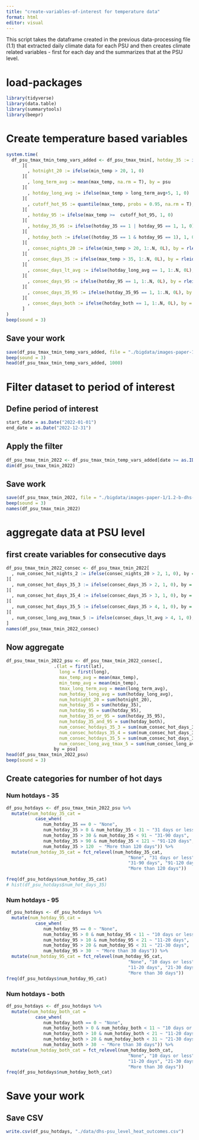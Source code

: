 ```yaml
---
title: "create-variables-of-interest for temperature data"
format: html
editor: visual
---
```


####### This script takes the dataframe created in the previous data-processing file (1.1) that extracted daily climate data for each PSU and then creates climate related variables - first for each day and the summarizes that at the PSU level.

# load-packages

```r
library(tidyverse)
library(data.table)
library(summarytools)
library(beepr)
```

# Create temperature based variables
```r
system.time(
  df_psu_tmax_tmin_temp_vars_added <- df_psu_tmax_tmin[, hotday_35 := ifelse(max_temp > 35, 1, 0)
      ][
        , hotnight_20 := ifelse(min_temp > 20, 1, 0)
      ][
        , long_term_avg := mean(max_temp, na.rm = T), by = psu
      ][
        , hotday_long_avg := ifelse(max_temp > long_term_avg+5, 1, 0)
      ][
        , cutoff_hot_95 := quantile(max_temp, probs = 0.95, na.rm = T), by = psu
      ][
        , hotday_95 := ifelse(max_temp >=  cutoff_hot_95, 1, 0)
      ][
        , hotday_35_95 := ifelse(hotday_35 == 1 | hotday_95 == 1, 1, 0)
      ][
        , hotday_both := ifelse((hotday_35 == 1 & hotday_95 == 1), 1, 0)
      ][
        , consec_nights_20 := ifelse(min_temp > 20, 1:.N, 0L), by = rleid(min_temp > 20)
      ][
        , consec_days_35 := ifelse(max_temp > 35, 1:.N, 0L), by = rleid(max_temp > 35)
      ][
        , consec_days_lt_avg := ifelse(hotday_long_avg == 1, 1:.N, 0L), by = rleid(hotday_long_avg == 1)
      ][
        , consec_days_95 := ifelse(hotday_95 == 1, 1:.N, 0L), by = rleid(hotday_95 == 1)
      ][
        , consec_days_35_95 := ifelse(hotday_35_95 == 1, 1:.N, 0L), by = rleid(hotday_35_95 == 1)
      ][
        , consec_days_both := ifelse(hotday_both == 1, 1:.N, 0L), by = rleid(hotday_both == 1)
      ]
)
beep(sound = 3)
```

## Save your work

```r
save(df_psu_tmax_tmin_temp_vars_added, file = "./bigdata/images-paper-1/1.2-a-dhs-psu-all-temp-vars-created-daily.RData")
beep(sound = 3)
head(df_psu_tmax_tmin_temp_vars_added, 1000)
```

# Filter dataset to period of interest

## Define period of interest
```r
start_date = as.Date("2022-01-01")
end_date = as.Date("2022-12-31")
```

## Apply the filter
```r
df_psu_tmax_tmin_2022 <- df_psu_tmax_tmin_temp_vars_added[date >= as.IDate(start_date) & date <= as.IDate(end_date)]
dim(df_psu_tmax_tmin_2022)
```
## Save work
```r
save(df_psu_tmax_tmin_2022, file = "./bigdata/images-paper-1/1.2-b-dhs-psu-all-temp-vars-created-daily-2022.RData")
beep(sound = 3)
names(df_psu_tmax_tmin_2022)
```

# aggregate data at PSU level

## first create variables for consecutive days
```r
df_psu_tmax_tmin_2022_consec <- df_psu_tmax_tmin_2022[
  , num_consec_hot_nights_2 := ifelse(consec_nights_20 > 2, 1, 0), by = psu
][
  , num_consec_hot_days_35_3 := ifelse(consec_days_35 > 2, 1, 0), by = psu
][
  , num_consec_hot_days_35_4 := ifelse(consec_days_35 > 3, 1, 0), by = psu
][
  , num_consec_hot_days_35_5 := ifelse(consec_days_35 > 4, 1, 0), by = psu
][
  , num_consec_long_avg_tmax_5 := ifelse(consec_days_lt_avg > 4, 1, 0), by = psu
]
names(df_psu_tmax_tmin_2022_consec)
```
## Now aggregate
```r
df_psu_tmax_tmin_2022_psu <- df_psu_tmax_tmin_2022_consec[,
                  .(lat = first(lat),
                    long = first(long),
                    max_temp_avg = mean(max_temp),
                    min_temp_avg = mean(min_temp),
                    tmax_long_term_avg = mean(long_term_avg),
                    num_hotday_long_avg = sum(hotday_long_avg),
                    num_hotnight_20 = sum(hotnight_20),
                    num_hotday_35 = sum(hotday_35),
                    num_hotday_95 = sum(hotday_95),
                    num_hotday_35_or_95 = sum(hotday_35_95),
                    num_hotday_35_and_95 = sum(hotday_both),
                    num_consec_hotdays_35_3 = sum(num_consec_hot_days_35_3),
                    num_consec_hotdays_35_4 = sum(num_consec_hot_days_35_4),
                    num_consec_hotdays_35_5 = sum(num_consec_hot_days_35_5),
                    num_consec_long_avg_tmax_5 = sum(num_consec_long_avg_tmax_5)), 
                  by = psu]
head(df_psu_tmax_tmin_2022_psu)
beep(sound = 3)
```

## Create categories for number of hot days

### Num hotdays - 35
```r
df_psu_hotdays <- df_psu_tmax_tmin_2022_psu %>% 
  mutate(num_hotday_35_cat = 
           case_when(
              num_hotday_35 == 0 ~ "None",
              num_hotday_35 > 0 & num_hotday_35 < 31 ~ "31 days or less",
              num_hotday_35 > 30 & num_hotday_35 < 91 ~ "31-90 days",
              num_hotday_35 > 90 & num_hotday_35 < 121 ~ "91-120 days",
              num_hotday_35 > 120  ~ "More than 120 days")) %>% 
  mutate(num_hotday_35_cat = fct_relevel(num_hotday_35_cat, 
                                              "None", "31 days or less", 
                                              "31-90 days", "91-120 days", 
                                              "More than 120 days"))  

freq(df_psu_hotdays$num_hotday_35_cat)
# hist(df_psu_hotdays$num_hot_days_35)
```

### Num hotdays - 95

```r
df_psu_hotdays <- df_psu_hotdays %>% 
  mutate(num_hotday_95_cat = 
           case_when(
              num_hotday_95 == 0 ~ "None",
              num_hotday_95 > 0 & num_hotday_95 < 11 ~ "10 days or less",
              num_hotday_95 > 10 & num_hotday_95 < 21 ~ "11-20 days",
              num_hotday_95 > 20 & num_hotday_95 < 31 ~ "21-30 days",
              num_hotday_95 > 30  ~ "More than 30 days")) %>% 
  mutate(num_hotday_95_cat = fct_relevel(num_hotday_95_cat, 
                                              "None", "10 days or less", 
                                              "11-20 days", "21-30 days", 
                                              "More than 30 days"))  
freq(df_psu_hotdays$num_hotday_95_cat)
```

### Num hotdays - both

```r
df_psu_hotdays <- df_psu_hotdays %>% 
  mutate(num_hotday_both_cat = 
           case_when(
              num_hotday_both == 0 ~ "None",
              num_hotday_both > 0 & num_hotday_both < 11 ~ "10 days or less",
              num_hotday_both > 10 & num_hotday_both < 21 ~ "11-20 days",
              num_hotday_both > 20 & num_hotday_both < 31 ~ "21-30 days",
              num_hotday_both > 30  ~ "More than 30 days")) %>% 
  mutate(num_hotday_both_cat = fct_relevel(num_hotday_both_cat, 
                                              "None", "10 days or less", 
                                              "11-20 days", "21-30 days", 
                                              "More than 30 days"))  
freq(df_psu_hotdays$num_hotday_both_cat)
```

# Save your work

## Save CSV

```r
write.csv(df_psu_hotdays, "./data/dhs-psu_level_heat_outcomes.csv")
```
